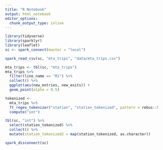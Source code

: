 ```yaml
---
title: "R Notebook"
output: html_notebook
editor_options: 
  chunk_output_type: inline
---
```


```r
library(tidyverse)
library(sparklyr)
library(leaflet)
sc <- spark_connect(master = "local")
```

```r
spark_read_csv(sc, "mta_trips", "data/mta_trips.csv")
```

```r
mta_trips <- tbl(sc, "mta_trips")
mta_trips %>% 
  filter(line_name == "R1") %>% 
  collect() %>% 
  ggplot(aes(new_entries, new_exits)) +
  geom_point(alpha = 0.5)

```

```r
tokenized <- 
  mta_trips %>% 
  ft_regex_tokenizer("station", "station_tokenized", pattern = rebus::SPACE) %>% 
  compute("int")

tbl(sc, "int") %>% 
  select(station_tokenized) %>% 
  collect() %>% 
  mutate(station_tokenized2 = map(station_tokenized, as.character))
```

```r
spark_disconnect(sc)
```
